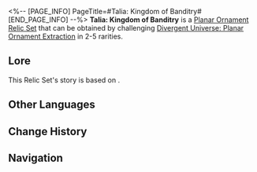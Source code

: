 <%-- [PAGE_INFO]
PageTitle=#Talia: Kingdom of Banditry#
[END_PAGE_INFO] --%>
{{Relic Set Infobox
|id           = 83074
|image1       = Item Talia- Kingdom of Banditry.png{{subst:void|<!--$UPLOAD:<<SpriteOutput/ItemFigures/71018.png>-<Item Talia- Kingdom of Banditry.png>-<Relic Icons>>-->}}
|type         = Planar Ornament
|2pcBonus     = Increases the wearer's Break Effect by 16%. When the wearer's SPD reaches 145 or higher, the wearer's Break Effect increases by an extra 20%.
|linkrope     = Talia's Nailscrap Town
|planarsphere = Talia's Exposed Electric Wire
|rarity       = 2345
|source2.1    = [[Divergent Universe: Planar Ornament Extraction]]
|source3.1    = [[Divergent Universe: Planar Ornament Extraction]]
|source4.1    = [[Divergent Universe: Planar Ornament Extraction]]
|source5.1    = [[Divergent Universe: Planar Ornament Extraction]]
|source5.2    = [[Synthesize Relics]]
|utility1     = 
|utility2     = 
|utility3     = 
}}
'''Talia: Kingdom of Banditry''' is a [[Relic#Planar Ornaments|Planar Ornament]] [[Relic/Sets|Relic Set]] that can be obtained by challenging [[Divergent Universe: Planar Ornament Extraction]] in 2-5{{Icon/Stars|1}} rarities.

==Lore==
This Relic Set's story is based on {{tx}}.
{{Relic Lore|Talia: Kingdom of Banditry}}

==Other Languages==
{{Other Languages
|en   = Talia: Kingdom of Banditry
|zhs  = 盗贼公国塔利亚
|zht  = 盜賊公國塔利亞
|ja   = 盗賊公国タリア
|ko   = 도적국 탈리아
|es   = Talia, paraíso de los forajidos
|fr   = Talia, royaume du banditisme
|ru   = Талия - край бандитов
|th   = Talia - Kingdom of Banditry
|vi   = Talia - Vương Quốc Trộm Cướp
|de   = Talia – Königreich der Banditen
|id   = Talia: Kingdom of Banditry
|pt   = Talia: Reino do Banditismo
}}

==Change History==
{{Change History|1.0}}

==Navigation==
{{Relic Set Navbox}}